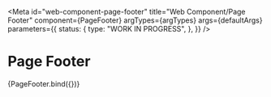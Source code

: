 <!-- @license CC0-1.0 -->


<Meta
  id="web-component-page-footer"
  title="Web Component/Page Footer"
  component={PageFooter}
  argTypes={argTypes}
  args={defaultArgs}
  parameters={{
    status: {
      type: "WORK IN PROGRESS",
    },
  }}
/>

# Page Footer

<Canvas>
  <Story name="Default" args={exampleArgs}>
    {PageFooter.bind({})}
  </Story>
</Canvas>

<ArgsTable story="Default" />
